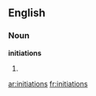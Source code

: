 ==English==

===Noun===
'''initiations'''

# {{plural of|[[initiation]]}}

[[ar:initiations]]
[[fr:initiations]]